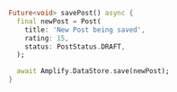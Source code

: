 ```dart
Future<void> savePost() async {
  final newPost = Post(
    title: 'New Post being saved',
    rating: 15,
    status: PostStatus.DRAFT,
  );

  await Amplify.DataStore.save(newPost);
}
```
